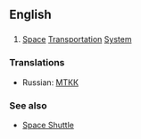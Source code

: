==English==
==={{initialism}}===

#[[Space]] [[Transportation]] [[System]]

===Translations===
*Russian: [[МТКК]]

===See also===
*[[Space Shuttle]]